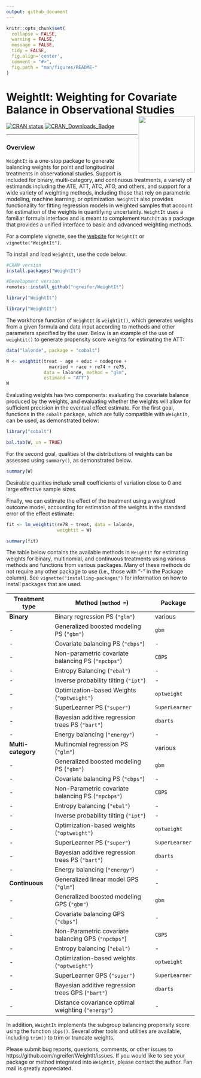 ```yaml
---
output: github_document
---
```


<!-- README.md is generated from README.Rmd. Please edit that file -->

```r
knitr::opts_chunk$set(
  collapse = FALSE,
  warning = FALSE,
  message = FALSE,
  tidy = FALSE,
  fig.align='center',
  comment = "#>",
  fig.path = "man/figures/README-"
)
```
# WeightIt: Weighting for Covariate Balance in Observational Studies <img src="man/figures/logo.png" align="right" width="150"/>

<!-- badges: start -->
[![CRAN status](https://www.r-pkg.org/badges/version/WeightIt?color=00622B)](https://CRAN.R-project.org/package=WeightIt)
[![CRAN_Downloads_Badge](https://cranlogs.r-pkg.org/badges/WeightIt?color=00622B)](https://cran.r-project.org/package=WeightIt)
<!-- badges: end -->

------
### Overview

`WeightIt` is a one-stop package to generate balancing weights for point and longitudinal treatments in observational studies. Support is included for binary, multi-category, and continuous treatments, a variety of estimands including the ATE, ATT, ATC, ATO, and others, and support for a wide variety of weighting methods, including those that rely on parametric modeling, machine learning, or optimization. `WeightIt` also provides functionality for fitting regression models in weighted samples that account for estimation of the weights in quantifying uncertainty. `WeightIt` uses a familiar formula interface and is meant to complement `MatchIt` as a package that provides a unified interface to basic and advanced weighting methods.

For a complete vignette, see the [website](https://ngreifer.github.io/WeightIt/articles/WeightIt.html) for `WeightIt` or `vignette("WeightIt")`.

To install and load `WeightIt`, use the code below:

```r
#CRAN version
install.packages("WeightIt")

#Development version
remotes::install_github("ngreifer/WeightIt")

library("WeightIt")
```
```r
library("WeightIt")
```

The workhorse function of `WeightIt` is `weightit()`, which generates weights from a given formula and data input according to methods and other parameters specified by the user. Below is an example of the use of `weightit()` to generate propensity score weights for estimating the ATT:

```r
data("lalonde", package = "cobalt")

W <- weightit(treat ~ age + educ + nodegree + 
                married + race + re74 + re75, 
              data = lalonde, method = "glm", 
              estimand = "ATT")
W
```

Evaluating weights has two components: evaluating the covariate balance produced by the weights, and evaluating whether the weights will allow for sufficient precision in the eventual effect estimate. For the first goal, functions in the `cobalt` package, which are fully compatible with `WeightIt`, can be used, as demonstrated below:

```r
library("cobalt")

bal.tab(W, un = TRUE)
```

For the second goal, qualities of the distributions of weights can be assessed using `summary()`, as demonstrated below.

```r
summary(W)
```

Desirable qualities include small coefficients of variation close to 0 and large effective sample sizes.

Finally, we can estimate the effect of the treatment using a weighted outcome model, accounting for estimation of the weights in the standard error of the effect estimate:

```r
fit <- lm_weightit(re78 ~ treat, data = lalonde,
                   weightit = W)

summary(fit)
```

The table below contains the available methods in `WeightIt` for estimating weights for binary, multinomial, and continuous treatments using various methods and functions from various packages. Many of these methods do not require any other package to use (i.e., those with "-" in the Package column). See `vignette("installing-packages")` for information on how to install packages that are used.
 
 Treatment type | Method (`method = `) | Package
 -------------- | -------------------- | --------
 **Binary** | Binary regression PS (`"glm"`) | various 
 - | Generalized boosted modeling PS (`"gbm"`) | `gbm`
 - | Covariate balancing PS (`"cbps"`) | -
 - | Non-parametric covariate balancing PS (`"npcbps"`) | `CBPS`
 - | Entropy Balancing (`"ebal"`) | -
 - | Inverse probability tilting (`"ipt"`) | -
 - | Optimization-based Weights (`"optweight"`) | `optweight`
 - | SuperLearner PS (`"super"`) | `SuperLearner`
 - | Bayesian additive regression trees PS (`"bart"`) | `dbarts`
 - | Energy balancing (`"energy"`) | -
 **Multi-category** | Multinomial regression PS (`"glm"`) | various
 - | Generalized boosted modeling PS (`"gbm"`) | `gbm`
 - | Covariate balancing PS (`"cbps"`) | -
 - | Non-Parametric covariate balancing PS (`"npcbps"`) | `CBPS`
 - | Entropy balancing (`"ebal"`) | -
 - | Inverse probability tilting (`"ipt"`) | -
 - | Optimization-based weights (`"optweight"`) | `optweight`
 - | SuperLearner PS (`"super"`) | `SuperLearner`
 - | Bayesian additive regression trees PS (`"bart"`) | `dbarts`
 - | Energy balancing (`"energy"`) | -
 **Continuous** | Generalized linear model GPS (`"glm"`) | -
 - | Generalized boosted modeling GPS (`"gbm"`) | `gbm`
 - | Covariate balancing GPS (`"cbps"`) | -
 - | Non-Parametric covariate balancing GPS (`"npcbps"`) | `CBPS`
 - | Entropy balancing (`"ebal"`) | -
 - | Optimization-based weights (`"optweight"`) | `optweight`
 - | SuperLearner GPS (`"super"`) | `SuperLearner`
 - | Bayesian additive regression trees GPS (`"bart"`) | `dbarts`
 - | Distance covariance optimal weighting (`"energy"`) | -
 
In addition, `WeightIt` implements the subgroup balancing propensity score using the function `sbps()`. Several other tools and utilities are available, including `trim()` to trim or truncate weights.

Please submit bug reports, questions, comments, or other issues to https://github.com/ngreifer/WeightIt/issues. If you would like to see your package or method integrated into `WeightIt`, please contact the author. Fan mail is greatly appreciated.